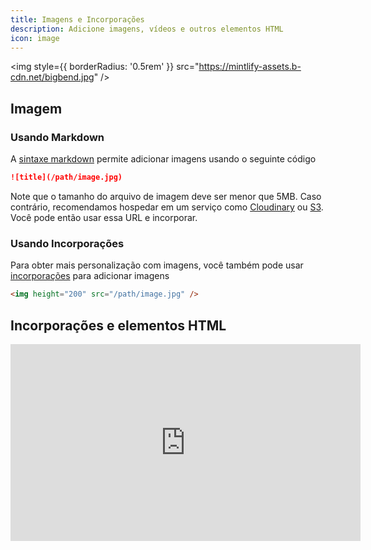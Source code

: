 ```yaml
---
title: Imagens e Incorporações
description: Adicione imagens, vídeos e outros elementos HTML
icon: image
---
```


<img style={{ borderRadius: '0.5rem' }} src="https://mintlify-assets.b-cdn.net/bigbend.jpg" />

## Imagem

### Usando Markdown

A [sintaxe markdown](https://www.markdownguide.org/basic-syntax/#images) permite adicionar imagens usando o seguinte código

```md
![title](/path/image.jpg)
```

Note que o tamanho do arquivo de imagem deve ser menor que 5MB. Caso contrário, recomendamos hospedar em um serviço como [Cloudinary](https://cloudinary.com/) ou [S3](https://aws.amazon.com/s3/). Você pode então usar essa URL e incorporar.

### Usando Incorporações

Para obter mais personalização com imagens, você também pode usar [incorporações](/writing-content/embed) para adicionar imagens

```html
<img height="200" src="/path/image.jpg" />
```

## Incorporações e elementos HTML

<iframe width="560" height="315" src="https://www.youtube.com/embed/4KzFe50RQkQ" title="YouTube video player" frameBorder="0" allow="accelerometer; autoplay; clipboard-write; encrypted-media; gyroscope; picture-in-picture" allowFullScreen style={{ width: '100%', borderRadius: '0.5rem' }} />

<br />

<Tip>
  Mintlify suporta [tags HTML em Markdown](https://www.markdownguide.org/basic-syntax/#html). Isso é útil se você preferir tags HTML à sintaxe Markdown, e permite criar documentação com flexibilidade infinita.
</Tip>

### iFrames

Carrega outra página HTML dentro do documento. Mais comumente usado para incorporar vídeos.

```html
<iframe src="https://www.youtube.com/embed/4KzFe50RQkQ"> </iframe>
```
